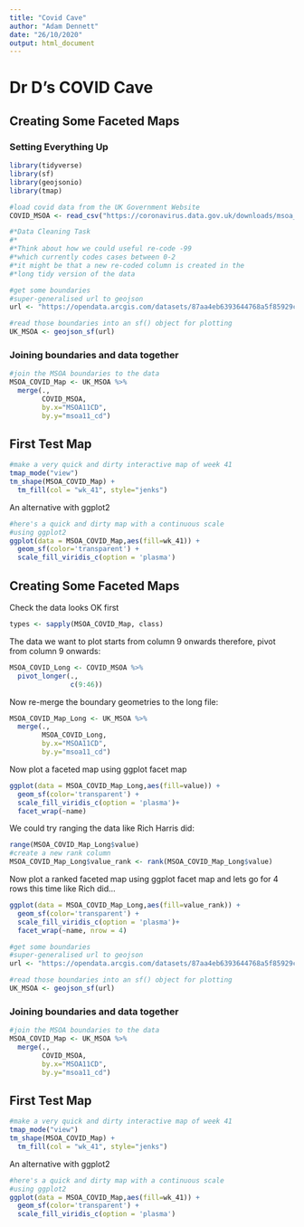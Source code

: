 ```yaml
---
title: "Covid Cave"
author: "Adam Dennett"
date: "26/10/2020"
output: html_document
---
```


# Dr D's COVID Cave

## Creating Some Faceted Maps

### Setting Everything Up

```r
library(tidyverse)
library(sf)
library(geojsonio)
library(tmap)
```

```r
#load covid data from the UK Government Website
COVID_MSOA <- read_csv("https://coronavirus.data.gov.uk/downloads/msoa_data/MSOAs_latest.csv")

#*Data Cleaning Task
#*
#*Think about how we could useful re-code -99 
#*which currently codes cases between 0-2
#*it might be that a new re-coded column is created in the
#*long tidy version of the data

#get some boundaries
#super-generalised url to geojson
url <- "https://opendata.arcgis.com/datasets/87aa4eb6393644768a5f85929cc704c2_0.geojson"

#read those boundaries into an sf() object for plotting
UK_MSOA <- geojson_sf(url)
```

### Joining boundaries and data together

```r
#join the MSOA boundaries to the data
MSOA_COVID_Map <- UK_MSOA %>% 
  merge(.,
        COVID_MSOA,
        by.x="MSOA11CD",
        by.y="msoa11_cd")

```

## First Test Map

```r
#make a very quick and dirty interactive map of week 41
tmap_mode("view")
tm_shape(MSOA_COVID_Map) +
  tm_fill(col = "wk_41", style="jenks")
```

An alternative with ggplot2

```r
#here's a quick and dirty map with a continuous scale
#using ggplot2
ggplot(data = MSOA_COVID_Map,aes(fill=wk_41)) +
  geom_sf(color='transparent') +
  scale_fill_viridis_c(option = 'plasma')
```

## Creating Some Faceted Maps

Check the data looks OK first

```r
types <- sapply(MSOA_COVID_Map, class)
```

The data we want to plot starts from column 9 onwards therefore, pivot from column 9 onwards:

```r
MSOA_COVID_Long <- COVID_MSOA %>% 
  pivot_longer(.,
               c(9:46))
```

Now re-merge the boundary geometries to the long file:

```r
MSOA_COVID_Map_Long <- UK_MSOA %>% 
  merge(.,
        MSOA_COVID_Long,
        by.x="MSOA11CD",
        by.y="msoa11_cd")
```

Now plot a faceted map using ggplot facet map

```r
ggplot(data = MSOA_COVID_Map_Long,aes(fill=value)) +
  geom_sf(color='transparent') +
  scale_fill_viridis_c(option = 'plasma')+
  facet_wrap(~name)
```

We could try ranging the data like Rich Harris did:

```r
range(MSOA_COVID_Map_Long$value)
#create a new rank column
MSOA_COVID_Map_Long$value_rank <- rank(MSOA_COVID_Map_Long$value)
```

Now plot a ranked faceted map using ggplot facet map and lets go for 4 rows this time like Rich did...

```r
ggplot(data = MSOA_COVID_Map_Long,aes(fill=value_rank)) +
  geom_sf(color='transparent') +
  scale_fill_viridis_c(option = 'plasma')+
  facet_wrap(~name, nrow = 4)

#get some boundaries
#super-generalised url to geojson
url <- "https://opendata.arcgis.com/datasets/87aa4eb6393644768a5f85929cc704c2_0.geojson"

#read those boundaries into an sf() object for plotting
UK_MSOA <- geojson_sf(url)
```

### Joining boundaries and data together

```r
#join the MSOA boundaries to the data
MSOA_COVID_Map <- UK_MSOA %>% 
  merge(.,
        COVID_MSOA,
        by.x="MSOA11CD",
        by.y="msoa11_cd")

```

## First Test Map

```r
#make a very quick and dirty interactive map of week 41
tmap_mode("view")
tm_shape(MSOA_COVID_Map) +
  tm_fill(col = "wk_41", style="jenks")
```

An alternative with ggplot2

```r
#here's a quick and dirty map with a continuous scale
#using ggplot2
ggplot(data = MSOA_COVID_Map,aes(fill=wk_41)) +
  geom_sf(color='transparent') +
  scale_fill_viridis_c(option = 'plasma')
```
